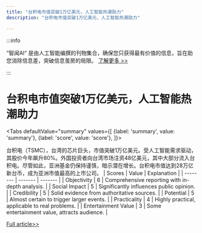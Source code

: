 ```yaml
---
title: "台积电市值突破1万亿美元，人工智能热潮助力"
description: "台积电市值突破1万亿美元，人工智能热潮助力"

---
```



:::info

“智闻AI“ 是由人工智能编撰的刊物集合，确保您只获得最有价值的信息，旨在助您消除信息差，突破信息茧房的局限。  [了解更多 >>](/)

:::

# 台积电市值突破1万亿美元，人工智能热潮助力


<Tabs
	defaultValue="summary"
	values={[
	{label: 'summary', value: 'summary'},
	{label: 'score', value: 'score'},
]}>
<TabItem value="summary">


台积电（TSMC），台湾的芯片巨头，市值突破1万亿美元。受人工智能需求驱动，其股价今年飙升80%。外国投资者向台湾市场注资48亿美元，其中大部分流入台积电。尽管如此，亚洲基金仍保持谨慎，暗示潜在增长。台积电市值达到28万亿新台币，成为亚洲市值最高的上市公司。
</TabItem>
<TabItem value="score">
	| Scores     | Value   | Explanation |
	| -------- | ------- | ------- |
	| Objectivity  | 6    | Comprehensive reporting with in-depth analysis.    |
	| Social Impact | 5     | Significantly influences public opinion.    |
	| Credibility    | 5    | Solid evidence from authoritative sources.    |
	| Potential    | 5    | Almost certain to trigger larger events.    |
	| Practicality    | 4    | Highly practical, applicable to real problems.    |
	| Entertainment Value    | 3    | Some entertainment value, attracts audience.    |
</TabItem>
</Tabs>

[Full article>>](https://slashdot.org/story/24/07/11/199204/taiwans-tsmc-crosses-1-trillion-market-cap-amid-ai-frenzy?utm_source=rss1.0mainlinkanon&utm_medium=feed)

